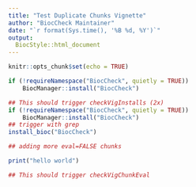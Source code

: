 ```yaml
---
title: "Test Duplicate Chunks Vignette"
author: "BiocCheck Maintainer"
date: "`r format(Sys.time(), '%B %d, %Y')`"
output:
  BiocStyle::html_document
---
```


```r
knitr::opts_chunk$set(echo = TRUE)
```

```r
if (!requireNamespace("BiocCheck", quietly = TRUE))
    BiocManager::install("BiocCheck")
```

```r
## This should trigger checkVigInstalls (2x)
if (!requireNamespace("BiocCheck", quietly = TRUE))
    BiocManager::install("BiocCheck")
## trigger with grep
install_bioc("BiocCheck")
```

```r
## adding more eval=FALSE chunks
```

```r
print("hello world")
```

```r
## This should trigger checkVigChunkEval
```


